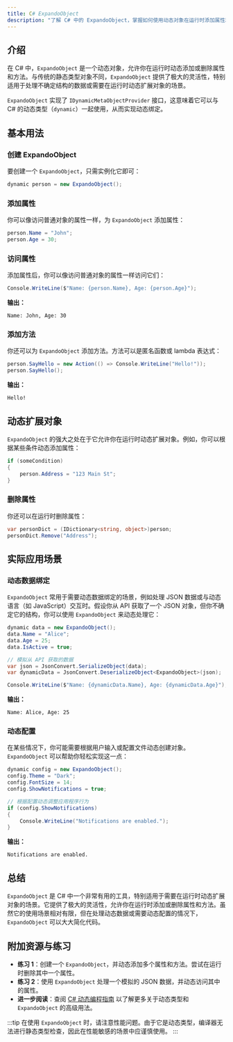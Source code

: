 ```yaml
---
title: C# ExpandoObject
description: "了解 C# 中的 ExpandoObject，掌握如何使用动态对象在运行时添加属性和方法。"
---
```


## 介绍

在 C# 中，`ExpandoObject` 是一个动态对象，允许你在运行时动态添加或删除属性和方法。与传统的静态类型对象不同，`ExpandoObject` 提供了极大的灵活性，特别适用于处理不确定结构的数据或需要在运行时动态扩展对象的场景。

`ExpandoObject` 实现了 `IDynamicMetaObjectProvider` 接口，这意味着它可以与 C# 的动态类型（`dynamic`）一起使用，从而实现动态绑定。

## 基本用法

### 创建 ExpandoObject

要创建一个 `ExpandoObject`，只需实例化它即可：

```csharp
dynamic person = new ExpandoObject();
```

### 添加属性

你可以像访问普通对象的属性一样，为 `ExpandoObject` 添加属性：

```csharp
person.Name = "John";
person.Age = 30;
```

### 访问属性

添加属性后，你可以像访问普通对象的属性一样访问它们：

```csharp
Console.WriteLine($"Name: {person.Name}, Age: {person.Age}");
```

**输出：**

```
Name: John, Age: 30
```

### 添加方法

你还可以为 `ExpandoObject` 添加方法。方法可以是匿名函数或 lambda 表达式：

```csharp
person.SayHello = new Action(() => Console.WriteLine("Hello!"));
person.SayHello();
```

**输出：**

```
Hello!
```

## 动态扩展对象

`ExpandoObject` 的强大之处在于它允许你在运行时动态扩展对象。例如，你可以根据某些条件动态添加属性：

```csharp
if (someCondition)
{
    person.Address = "123 Main St";
}
```

### 删除属性

你还可以在运行时删除属性：

```csharp
var personDict = (IDictionary<string, object>)person;
personDict.Remove("Address");
```

## 实际应用场景

### 动态数据绑定

`ExpandoObject` 常用于需要动态数据绑定的场景，例如处理 JSON 数据或与动态语言（如 JavaScript）交互时。假设你从 API 获取了一个 JSON 对象，但你不确定它的结构，你可以使用 `ExpandoObject` 来动态处理它：

```csharp
dynamic data = new ExpandoObject();
data.Name = "Alice";
data.Age = 25;
data.IsActive = true;

// 模拟从 API 获取的数据
var json = JsonConvert.SerializeObject(data);
var dynamicData = JsonConvert.DeserializeObject<ExpandoObject>(json);

Console.WriteLine($"Name: {dynamicData.Name}, Age: {dynamicData.Age}");
```

**输出：**

```
Name: Alice, Age: 25
```

### 动态配置

在某些情况下，你可能需要根据用户输入或配置文件动态创建对象。`ExpandoObject` 可以帮助你轻松实现这一点：

```csharp
dynamic config = new ExpandoObject();
config.Theme = "Dark";
config.FontSize = 14;
config.ShowNotifications = true;

// 根据配置动态调整应用程序行为
if (config.ShowNotifications)
{
    Console.WriteLine("Notifications are enabled.");
}
```

**输出：**

```
Notifications are enabled.
```

## 总结

`ExpandoObject` 是 C# 中一个非常有用的工具，特别适用于需要在运行时动态扩展对象的场景。它提供了极大的灵活性，允许你在运行时添加或删除属性和方法。虽然它的使用场景相对有限，但在处理动态数据或需要动态配置的情况下，`ExpandoObject` 可以大大简化代码。

## 附加资源与练习

- **练习 1**：创建一个 `ExpandoObject`，并动态添加多个属性和方法。尝试在运行时删除其中一个属性。
- **练习 2**：使用 `ExpandoObject` 处理一个模拟的 JSON 数据，并动态访问其中的属性。
- **进一步阅读**：查阅 [C# 动态编程指南](https://learn.microsoft.com/en-us/dotnet/csharp/programming-guide/types/using-type-dynamic) 以了解更多关于动态类型和 `ExpandoObject` 的高级用法。

:::tip
在使用 `ExpandoObject` 时，请注意性能问题。由于它是动态类型，编译器无法进行静态类型检查，因此在性能敏感的场景中应谨慎使用。
:::
